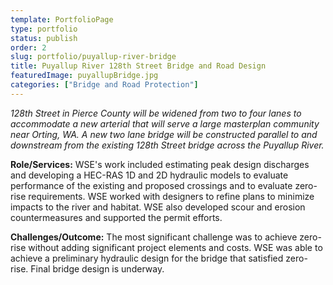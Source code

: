 ```yaml
---
template: PortfolioPage
type: portfolio
status: publish
order: 2
slug: portfolio/puyallup-river-bridge
title: Puyallup River 128th Street Bridge and Road Design
featuredImage: puyallupBridge.jpg
categories: ["Bridge and Road Protection"]
---
```


_128th Street in Pierce County will be widened from two to four lanes to accommodate a new arterial that will serve a large masterplan community near Orting, WA. A new two lane bridge will be constructed parallel to and downstream from the existing 128th Street bridge across the Puyallup River._  
  
**Role/Services:** WSE's work included estimating peak design discharges and developing a HEC-RAS 1D and 2D hydraulic models to evaluate performance of the existing and proposed crossings and to evaluate zero-rise requirements. WSE worked with designers to refine plans to minimize impacts to the river and habitat. WSE also developed scour and erosion countermeasures and supported the permit efforts.  
  
**Challenges/Outcome:** The most significant challenge was to achieve zero-rise without adding significant project elements and costs. WSE was able to achieve a preliminary hydraulic design for the bridge that satisfied zero-rise. Final bridge design is underway.